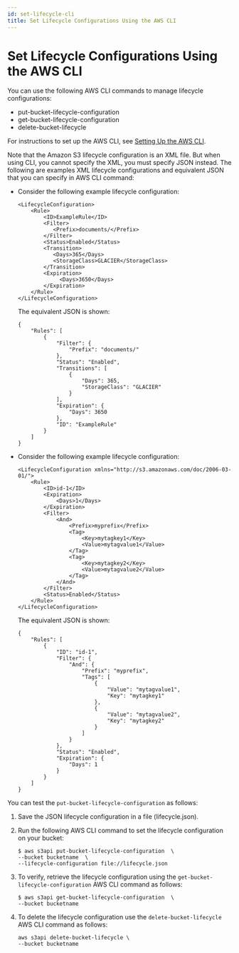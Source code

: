```yaml
---
id: set-lifecycle-cli
title: Set Lifecycle Configurations Using the AWS CLI
---
```

# Set Lifecycle Configurations Using the AWS CLI<a name="set-lifecycle-cli"></a>

You can use the following AWS CLI commands to manage lifecycle configurations:
+ put\-bucket\-lifecycle\-configuration
+ get\-bucket\-lifecycle\-configuration
+ delete\-bucket\-lifecycle

For instructions to set up the AWS CLI, see [Setting Up the AWS CLI](setup-aws-cli.mdx)\.

Note that the Amazon S3 lifecycle configuration is an XML file\. But when using CLI, you cannot specify the XML, you must specify JSON instead\. The following are examples XML lifecycle configurations and equivalent JSON that you can specify in AWS CLI command:
+ Consider the following example lifecycle configuration:

  ```
  <LifecycleConfiguration>
      <Rule>
          <ID>ExampleRule</ID>
          <Filter>
             <Prefix>documents/</Prefix>
          </Filter>
          <Status>Enabled</Status>
          <Transition>        
             <Days>365</Days>        
             <StorageClass>GLACIER</StorageClass>
          </Transition>    
          <Expiration>
               <Days>3650</Days>
          </Expiration>
      </Rule>
  </LifecycleConfiguration>
  ```

  The equivalent JSON is shown:

  ```
  {
      "Rules": [
          {
              "Filter": {
                  "Prefix": "documents/"
              },
              "Status": "Enabled",
              "Transitions": [
                  {
                      "Days": 365,
                      "StorageClass": "GLACIER"
                  }
              ],
              "Expiration": {
                  "Days": 3650
              },
              "ID": "ExampleRule"
          }
      ]
  }
  ```
+ Consider the following example lifecycle configuration:

  ```
  <LifecycleConfiguration xmlns="http://s3.amazonaws.com/doc/2006-03-01/">
      <Rule>
          <ID>id-1</ID>
          <Expiration>
              <Days>1</Days>
          </Expiration>
          <Filter>
              <And>
                  <Prefix>myprefix</Prefix>
                  <Tag>
                      <Key>mytagkey1</Key>
                      <Value>mytagvalue1</Value>
                  </Tag>
                  <Tag>
                      <Key>mytagkey2</Key>
                      <Value>mytagvalue2</Value>
                  </Tag>
              </And>
          </Filter>
          <Status>Enabled</Status>    
      </Rule>
  </LifecycleConfiguration>
  ```

  The equivalent JSON is shown:

  ```
  {
      "Rules": [
          {
              "ID": "id-1",
              "Filter": {
                  "And": {
                      "Prefix": "myprefix", 
                      "Tags": [
                          {
                              "Value": "mytagvalue1", 
                              "Key": "mytagkey1"
                          }, 
                          {
                              "Value": "mytagvalue2", 
                              "Key": "mytagkey2"
                          }
                      ]
                  }
              }, 
              "Status": "Enabled", 
              "Expiration": {
                  "Days": 1
              }
          }
      ]
  }
  ```

You can test the `put-bucket-lifecycle-configuration` as follows:

1. Save the JSON lifecycle configuration in a file \(lifecycle\.json\)\. 

1. Run the following AWS CLI command to set the lifecycle configuration on your bucket:

   ```
   $ aws s3api put-bucket-lifecycle-configuration  \
   --bucket bucketname  \
   --lifecycle-configuration file://lifecycle.json
   ```

1. To verify, retrieve the lifecycle configuration using the `get-bucket-lifecycle-configuration` AWS CLI command as follows:

   ```
   $ aws s3api get-bucket-lifecycle-configuration  \
   --bucket bucketname
   ```

1. To delete the lifecycle configuration use the `delete-bucket-lifecycle` AWS CLI command as follows:

   ```
   aws s3api delete-bucket-lifecycle \
   --bucket bucketname
   ```